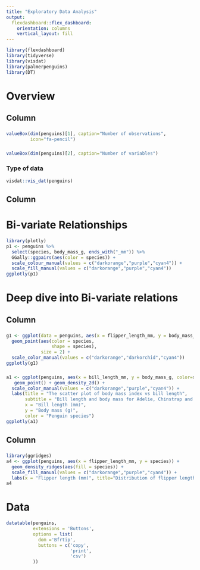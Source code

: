 ```yaml
---
title: "Exploratory Data Analysis"
output: 
  flexdashboard::flex_dashboard:
    orientation: columns
    vertical_layout: fill
---
```


```r
library(flexdashboard)
library(tidyverse)
library(visdat)
library(palmerpenguins)
library(DT)
```

# Overview

## Column {data-width="550"}

### 

```r
valueBox(dim(penguins)[1], caption="Number of observations",
         icon="fa-pencil")
```

###

```r
valueBox(dim(penguins)[2], caption="Number of variables")
```

### Type of data

```r
visdat::vis_dat(penguins)
```

## Column {data-width="550"}

# Bi-variate Relationships

```r
library(plotly)
p1 <- penguins %>%
  select(species, body_mass_g, ends_with("_mm")) %>%
  GGally::ggpairs(aes(color = species)) +
  scale_colour_manual(values = c("darkorange","purple","cyan4")) +
  scale_fill_manual(values = c("darkorange","purple","cyan4"))
ggplotly(p1)
```

# Deep dive into Bi-variate relations

## Column {data-width="550"}

###

```r
g1 <- ggplot(data = penguins, aes(x = flipper_length_mm, y = body_mass_g)) +
  geom_point(aes(color = species,
                 shape = species),
             size = 2) +
  scale_color_manual(values = c("darkorange","darkorchid","cyan4"))
ggplotly(g1)
```

###


```r

a1 <- ggplot(penguins, aes(x = bill_length_mm, y = body_mass_g, color=species)) +
   geom_point() + geom_density_2d() +
  scale_color_manual(values = c("darkorange","purple","cyan4")) +
  labs(title = "The scatter plot of body mass index vs bill length",
       subtitle = "Bill length and body mass for Adelie, Chinstrap and Gentoo Penguins",
       x = "Bill length (mm)",
       y = "Body mass (g)",
       color = "Penguin species")
ggplotly(a1)

```


## Column {data-width="550"}

###


```r
library(ggridges)
a4 <- ggplot(penguins, aes(x = flipper_length_mm, y = species)) +
  geom_density_ridges(aes(fill = species)) +
  scale_fill_manual(values = c("darkorange","purple","cyan4")) + 
  labs(x = "Flipper length (mm)", title="Distribution of flipper length by species")
a4

```

###

# Data

```r
datatable(penguins,
          extensions = 'Buttons',
          options = list(
            dom ='Bfrtip',
            buttons = c('copy',
                        'print',
                        'csv')
          ))
```











